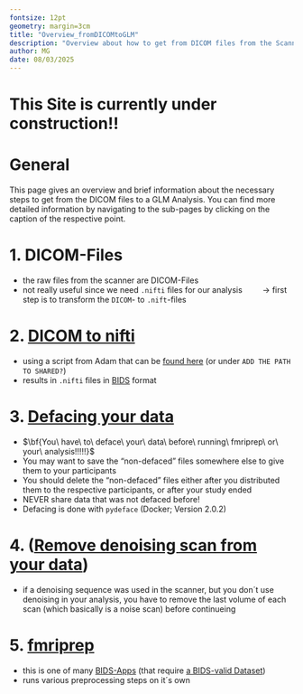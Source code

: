 ```yaml
---
fontsize: 12pt
geometry: margin=3cm
title: "Overview_fromDICOMtoGLM"
description: "Overview about how to get from DICOM files from the Scanner to your GLM Analysis"
author: MG
date: 08/03/2025
---
```


# This Site is currently under construction!!

# General

This page gives an overview and brief information about the necessary steps to get from the DICOM files to a GLM Analysis. You can find more detailed information by navigating to the sub-pages by clicking on the caption of the respective point.

# 1. DICOM-Files

-   the raw files from the scanner are DICOM-Files
-   not really useful since we need `.nifti` files for our analysis $\qquad\to$ first step is to transform the `DICOM`- to `.nift`-files

# 2. [DICOM to nifti](DICOMtoBIDS.qmd)

-   using a script from Adam that can be [found here](https://github.com/adam-coates/dicom2bids) (or under `ADD THE PATH TO SHARED?`)
-   results in `.nifti` files in [BIDS](https://bids-specification.readthedocs.io/en/stable/introduction.html) format

# 3. [Defacing your data](defacing.qmd)

-   $\bf{You\ have\ to\ deface\ your\ data\ before\ running\ fmriprep\ or\ your\ analysis!!!!!}$
-   You may want to save the "non-defaced" files somewhere else to give them to your participants
-   You should delete the "non-defaced" files either after you distributed them to the respective participants, or after your study ended
-   NEVER share data that was not defaced before!
-   Defacing is done with `pydeface` (Docker; Version 2.0.2)

# 4. ([Remove denoising scan from your data](RemoveDenoisingScan.qmd))

-   if a denoising sequence was used in the scanner, but you don´t use denoising in your analysis, you have to remove the last volume of each scan (which basically is a noise scan) before continueing

# 5. [fmriprep](run_fmriprep.qmd)

-   this is one of many [BIDS-Apps](https://bids.neuroimaging.io//tools/bids-apps.html) (that require [a BIDS-valid Dataset](https://bids-standard.github.io/bids-validator/))
-   runs various preprocessing steps on it´s own
